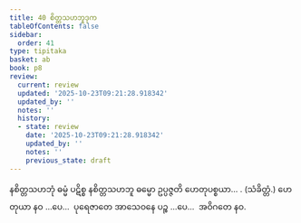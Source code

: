 ```yaml
---
title: 40 စိတ္တသဟဘူဒုက
tableOfContents: false
sidebar:
  order: 41
type: tipitaka
basket: ab
book: p8
review:
  current: review
  updated: '2025-10-23T09:21:28.918342'
  updated_by: ''
  notes: ''
  history:
  - state: review
    date: '2025-10-23T09:21:28.918342'
    updated_by: ''
    notes: ''
    previous_state: draft
---
```



<ReviewStatus review={frontmatter.review} showDetails={true} />

<HypothesisAnnotation frontmatter={frontmatter} />

<DynamicBreadcrumb />

<Division number="59" book="p8" e="ch" v="40" p="94">

<Paragraph number="186" book="p8">
နစိတ္တသဟဘုံ ဓမ္မံ ပဋိစ္စ နစိတ္တသဟဘူ ဓမ္မော ဥပ္ပဇ္ဇတိ ဟေတုပစ္စယာ… . (သံခိတ္တံ.)
</Paragraph>

<Paragraph number="187" book="p8">
ဟေတုယာ နဝ …ပေ…  ပုရေဇာတေ အာသေဝနေ ပဉ္စ …ပေ…  အဝိဂတေ နဝ.
</Paragraph>
</Division>